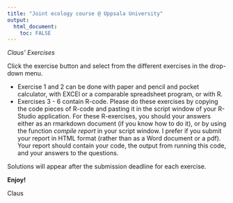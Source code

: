 ```yaml
---
title: "Joint ecology course @ Uppsala University"
output: 
  html_document:
    toc: FALSE
---
```

*Claus' Exercises*

Click the exercise button and select from the different exercises in the drop-down menu. 

- Exercise 1 and 2 can be done with paper and pencil and pocket calculator, with EXCEl or a comparable spreadsheet program, or with R.
- Exercises 3 - 6 contain R-code. Please do these exercises by copying the code pieces of R-code and pasting it in the script window of your R-Studio application. For these R-exercises, you should your answers either as an rmarkdown document (if you know how to do it), or by using the function *compile report* in your script window. I prefer if you submit your report in HTML format (rather than as a Word document or a pdf). Your report should contain your code, the output from running this code, and your answers to the questions.

Solutions will appear after the submission deadline for each exercise.

**Enjoy!**

Claus



